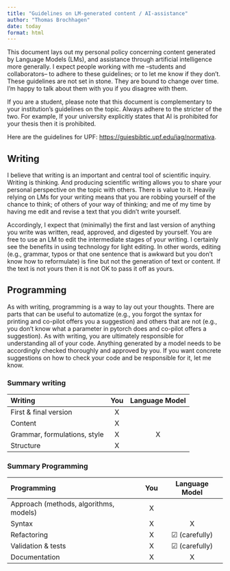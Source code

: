```yaml
---
title: "Guidelines on LM-generated content / AI-assistance"
author: "Thomas Brochhagen"
date: today
format: html
---
```


This document lays out my personal policy concerning content generated by Language Models (LMs), and assistance through artificial intelligence more generally. I expect people working with me –students and collaborators– to adhere to these guidelines; or to let me know if they don’t. These guidelines are not set in stone. They are bound to change over time. I’m happy to talk about them with you if you disagree with them.

If you are a student, please note that this document is complementary to your institution’s guidelines on the topic. Always adhere to the stricter of the two. For example, If your university explicitly states that AI is prohibited for your thesis then it is prohibited. 

Here are the guidelines for UPF: [https://guiesbibtic.upf.edu/iag/normativa](https://guiesbibtic.upf.edu/iag/normativa){target="_blank"}. 

## Writing
I believe that writing is an important and central tool of scientific inquiry. Writing is thinking. And producing scientific writing allows you to share your personal perspective on the topic with others. There is value to it. Heavily relying on LMs for your writing means that you are robbing yourself of the chance to think; of others of your way of thinking; and me of my time by having me edit and revise a text that you didn’t write yourself.

Accordingly, I expect that (minimally) the first and last version of anything you write was written, read, approved, and digested by yourself. You are free to use an LM to edit the intermediate stages of your writing. I certainly see the benefits in using technology for light editing. In other words, editing (e.g., grammar, typos or that one sentence that is awkward but you don’t know how to reformulate) is fine but not the generation of text or content. If the text is not yours then it is not OK to pass it off as yours.

## Programming
As with writing, programming is a way to lay out your thoughts. There are parts that can be useful to automatize (e.g., you forgot the syntax for printing and co-pilot offers you a suggestion) and others that are not (e.g., you don’t know what a parameter in pytorch does and co-pilot offers a suggestion). As with writing, you are ultimately responsible for understanding all of your code. Anything generated by a model needs to be accordingly checked thoroughly and approved by you. If you want concrete suggestions on how to check your code and be responsible for it, let me know.


### Summary writing


| Writing | You | Language Model |
|:-----------------------------|:----:|:---------------:|
| First & final version        | X   |                |
| Content                      | X   |                |
| Grammar, formulations, style | X   | X              |
| Structure                    | X   |                |


### Summary Programming 
| Programming | You | Language Model |
|:-----------------------------|:----:|:---------------:|
| Approach (methods, algorithms, models) | X   |                 |
| Syntax                              | X   | X                  |
| Refactoring                         | X   | ☑ (carefully)      |
| Validation & tests                  | X   | ☑ (carefully)      |
| Documentation                       | X   | X                  |